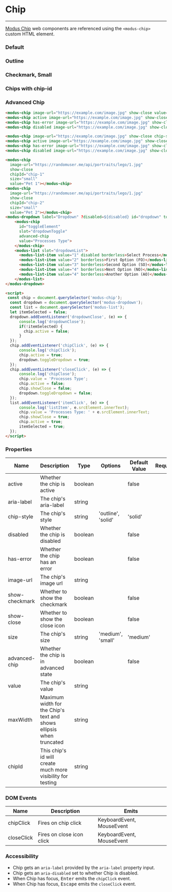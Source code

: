 
# Chip

---

[Modus Chip](https://modus.trimble.com/components/web/chips/) web components are referenced using the `<modus-chip>` custom HTML element.

<Anchor storyId="components-chip--default" />

### Default

<modus-chip image-url="https://randomuser.me/api/portraits/lego/1.jpg" show-close value="Bryan"></modus-chip>
<modus-chip active image-url="https://randomuser.me/api/portraits/lego/1.jpg" show-close value="Bryan"></modus-chip>
<modus-chip has-error image-url="https://randomuser.me/api/portraits/lego/1.jpg" show-close value="Bryan"></modus-chip>
<modus-chip disabled image-url="https://randomuser.me/api/portraits/lego/1.jpg" show-close value="Bryan"></modus-chip>

<Anchor storyId="components-chip--outline" />

### Outline

<modus-chip image-url="https://randomuser.me/api/portraits/lego/1.jpg" show-close chip-style="outline" value="Bryan"></modus-chip>
<modus-chip active image-url="https://randomuser.me/api/portraits/lego/1.jpg" show-close chip-style="outline" value="Bryan"></modus-chip>
<modus-chip has-error image-url="https://randomuser.me/api/portraits/lego/1.jpg" show-close chip-style="outline" value="Bryan"></modus-chip>
<modus-chip disabled image-url="https://randomuser.me/api/portraits/lego/1.jpg" show-close chip-style="outline" value="Bryan"></modus-chip>

### Checkmark, Small

<modus-chip show-checkmark size="small" value="Pets OK"></modus-chip>

### Chips with chip-id

<modus-chip image-url="https://randomuser.me/api/portraits/lego/1.jpg" show-close chip-id="chip-id-1" size="small" value="Pet 1"></modus-chip>
<modus-chip image-url="https://randomuser.me/api/portraits/lego/1.jpg" show-close chip-id="chip-id-2" size="small" value="Pet 2"></modus-chip>

### Advanced Chip
<Story of={Chip.AdvancedChip}/>

```html
<modus-chip image-url="https://example.com/image.jpg" show-close value="Bryan"></modus-chip>
<modus-chip active image-url="https://example.com/image.jpg" show-close value="Bryan"></modus-chip>
<modus-chip has-error image-url="https://example.com/image.jpg" show-close value="Bryan"></modus-chip>
<modus-chip disabled image-url="https://example.com/image.jpg" show-close value="Bryan"></modus-chip>

<modus-chip image-url="https://example.com/image.jpg" show-close chip-style="outline" value="Bryan"></modus-chip>
<modus-chip active image-url="https://example.com/image.jpg" show-close chip-style="outline" value="Bryan"></modus-chip>
<modus-chip has-error image-url="https://example.com/image.jpg" show-close chip-style="outline" value="Bryan"></modus-chip>
<modus-chip disabled image-url="https://example.com/image.jpg" show-close chip-style="outline" value="Bryan"></modus-chip>

<modus-chip
  image-url="https://randomuser.me/api/portraits/lego/1.jpg"
  show-close
  chipId="chip-1"
  size="small"
  value="Pet 1"></modus-chip>
<modus-chip
  image-url="https://randomuser.me/api/portraits/lego/1.jpg"
  show-close
  chipId="chip-2"
  size="small"
  value="Pet 2"></modus-chip>
<modus-dropdown label="Dropdown" ?disabled=${disabled} id="dropdown" toggle-element-id="toggleElement" animate-list>
    <modus-chip
      id="toggleElement"
      slot="dropdownToggle"
      advanced-chip
      value="Processes Type">
    </modus-chip>
    <modus-list slot="dropdownList">
      <modus-list-item value="1" disabled borderless>Select Process</modus-list-item>
      <modus-list-item value="2" borderless>First Option (FO)</modus-list-item>
      <modus-list-item value="3" borderless>Second Option (SO)</modus-list-item>
      <modus-list-item value="4" borderless>Next Option (NO)</modus-list-item>
      <modus-list-item value="4" borderless>Another Option (AO)</modus-list-item>
    </modus-list>
</modus-dropdown>

<script>
 const chip = document.querySelector('modus-chip');
  const dropdown = document.querySelector('modus-dropdown');
  const list = document.querySelector('modus-list');
  let itemSelected = false;
  dropdown.addEventListener('dropdownClose', (e) => {
      console.log('dropdownClose');
      if(!itemSelected) {
        chip.active = false;
      }
  });
  chip.addEventListener('chipClick', (e) => {
      console.log('chipClick');
      chip.active = true;
      dropdown.toggleDropdown = true;
  });
  chip.addEventListener('closeClick', (e) => {
      console.log('chipClose');
      chip.value = 'Processes Type';
      chip.active = false;
      chip.showClose = false;
      dropdown.toggleDropdown = false;
  });
  list.addEventListener('itemClick', (e) => {
      console.log('listItem', e.srcElement.innerText);
      chip.value = 'Processes Type: ' + e.srcElement.innerText;
      chip.showClose = true;
      chip.active = true;
      itemSelected = true;
  });
</script>
```

### Properties

| Name           | Description                                                         | Type    | Options            | Default Value | Required |
| -------------- | ------------------------------------------------------------------- | ------- | ------------------ | ------------- | -------- |
| active         | Whether the chip is active                                          | boolean |                    | false         |          |
| aria-label     | The chip's aria-label                                               | string  |                    |               |          |
| chip-style     | The chip's style                                                    | string  | 'outline', 'solid' | 'solid'       |          |
| disabled       | Whether the chip is disabled                                        | boolean |                    | false         |          |
| has-error      | Whether the chip has an error                                       | boolean |                    | false         |          |
| image-url      | The chip's image url                                                | string  |                    |               |          |
| show-checkmark | Whether to show the checkmark                                       | boolean |                    | false         |          |
| show-close     | Whether to show the close icon                                      | boolean |                    | false         |          |
| size           | The chip's size                                                     | string  | 'medium', 'small'  | 'medium'      |          |
| advanced-chip  | Whether the chip is in advanced state                               | boolean |                    | false         |          |
| value          | The chip's value                                                    | string  |                    |               |          |
| maxWidth       | Maximum width for the Chip's text and shows ellipsis when truncated | string  |                    |               |          |
| chipId         | This chip's id will create much more visibility for testing         | string  |                    |               |          |

### DOM Events

| Name       | Description               | Emits                     |
| ---------- | ------------------------- | ------------------------- |
| chipClick  | Fires on chip click       | KeyboardEvent, MouseEvent |
| closeClick | Fires on close icon click | KeyboardEvent, MouseEvent |

### Accessibility

- Chip gets an `aria-label` provided by the `aria-label` property input.
- Chip gets an `aria-disabled` set to whether Chip is disabled.
- When Chip has focus, <kbd>Enter</kbd> emits the `chipClick` event.
- When Chip has focus, <kbd>Escape</kbd> emits the `closeClick` event.

